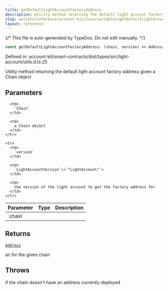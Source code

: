 ```yaml
---
title: getDefaultLightAccountFactoryAddress
description: Utility method returning the default light account factory address given a Chain object
slug: wallets/reference/account-kit/core/variables/getDefaultLightAccountFactoryAddress
layout: reference
---
```


{/* This file is auto-generated by TypeDoc. Do not edit manually. */}

```ts
const getDefaultLightAccountFactoryAddress: (chain, version) => Address;
```

Defined in: account-kit/smart-contracts/dist/types/src/light-account/utils.d.ts:25

Utility method returning the default light account factory address given a Chain object

## Parameters

<table>
  <thead>
    <tr>
      <th align="left">Parameter</th>
      <th align="left">Type</th>
      <th align="left">Description</th>
    </tr>
  </thead>

  <tbody>
    <tr>
      <td>
        `chain`
      </td>

      <td>
        `Chain`
      </td>

      <td>
        a Chain object
      </td>
    </tr>

    <tr>
      <td>
        `version`
      </td>

      <td>
        `LightAccountVersion`\<`"LightAccount"`>
      </td>

      <td>
        the version of the light account to get the factory address for
      </td>
    </tr>

  </tbody>
</table>

## Returns

[`Address`](../../../../aa-sdk/core/src/type-aliases/Address.mdx)

an for the given chain

## Throws

if the chain doesn't have an address currently deployed

